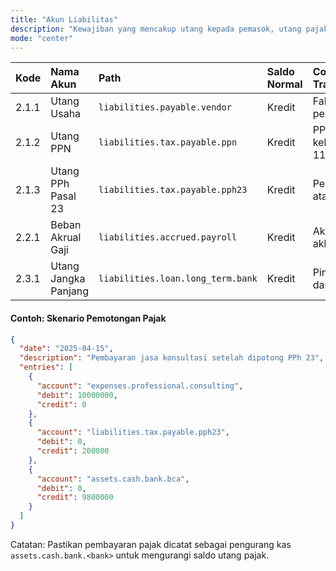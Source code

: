 ```yaml
---
title: "Akun Liabilitas"
description: "Kewajiban yang mencakup utang kepada pemasok, utang pajak, dan utang jangka panjang."
mode: "center"
---
```


| Kode | Nama Akun | Path | Saldo Normal | Contoh Transaksi |
| :--- | :--- | :--- | :--- | :--- |
| 2.1.1 | Utang Usaha | `liabilities.payable.vendor` | Kredit | Faktur dari pemasok |
| 2.1.2 | Utang PPN | `liabilities.tax.payable.ppn` | Kredit | PPN keluaran 11% |
| 2.1.3 | Utang PPh Pasal 23 | `liabilities.tax.payable.pph23` | Kredit | Pemotongan atas jasa |
| 2.2.1 | Beban Akrual Gaji | `liabilities.accrued.payroll` | Kredit | Akrual gaji akhir bulan |
| 2.3.1 | Utang Jangka Panjang | `liabilities.loan.long_term.bank` | Kredit | Pinjaman dari bank |

#### Contoh: Skenario Pemotongan Pajak

```json
{
  "date": "2025-04-15",
  "description": "Pembayaran jasa konsultasi setelah dipotong PPh 23",
  "entries": [
    {
      "account": "expenses.professional.consulting",
      "debit": 10000000,
      "credit": 0
    },
    {
      "account": "liabilities.tax.payable.pph23",
      "debit": 0,
      "credit": 200000
    },
    {
      "account": "assets.cash.bank.bca",
      "debit": 0,
      "credit": 9800000
    }
  ]
}
```
<Tip>Catatan: Pastikan pembayaran pajak dicatat sebagai pengurang kas `assets.cash.bank.<bank>` untuk mengurangi saldo utang pajak.</Tip>